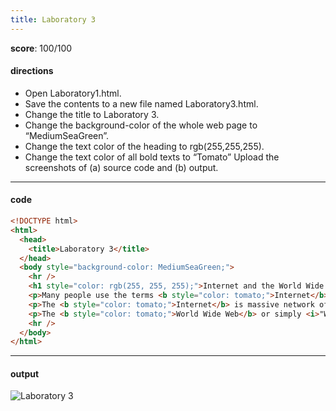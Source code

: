 ```yaml
---
title: Laboratory 3
---
```


**score**: 100/100

#### directions

- Open Laboratory1.html.
- Save the contents to a new file named Laboratory3.html.
- Change the title to Laboratory 3.
- Change the background-color of the whole web page to “MediumSeaGreen”.
- Change the text color of the heading to rgb(255,255,255).
- Change the text color of all bold texts to “Tomato” Upload the screenshots of (a) source code and (b) output.

---

#### code

```html
<!DOCTYPE html>
<html>
  <head>
    <title>Laboratory 3</title>
  </head>
  <body style="background-color: MediumSeaGreen;">
    <hr />
    <h1 style="color: rgb(255, 255, 255);">Internet and the World Wide Web</h1>
    <p>Many people use the terms <b style="color: tomato;">Internet</b> and the <b style="color: tomato;">World Wide Web</b> interchangeably, but in fact, the two terms are not synonymous. The internet and the Web are two separated but related things.</p>
    <p>The <b style="color: tomato;">Internet</b> is massive network of networks, a networking infrastracture. It connects millions of computers together globally, forming a network in which any computer can communicate with other computers as long as they are both connected to the internet. Information can travel via the internet via a variety of languages called <i>"Protocols"</i>.</p>
    <p>The <b style="color: tomato;">World Wide Web</b> or simply <i>"Web"</i>, is a way of accessing information over the medium of the internet. It is an information-sharing model that is built on top of the internet. The Web use the <b style="color: tomato;">HTTP protocol</b>, only one of the languages spoken over the internet, to transmit data.</p>
    <hr />
  </body>
</html>
```

---

#### output

<Image src="/01/lab3.png" alt="Laboratory 3" width={1704} height={1018} />


